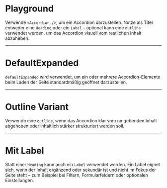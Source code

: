 # Playground

Verwende `<Accordion />`, um ein Accordion darzustellen. Nutze als Titel entweder eine `Heading` oder ein `Label` – optional kann eine `outline` verwendet werden, um das Accordion visuell vom restlichen Inhalt abzuheben.

<LiveCodeEditor />

---

# DefaultExpanded

`defaultExpanded` wird verwendet, um ein oder mehrere Accordion-Elemente beim Laden der Seite standardmäßig geöffnet darzustellen.

<LiveCodeEditor example="default-expanded" />

---

# Outline Variant

Verwende eine `outline`, wenn das Accordion klar vom umgebenden Inhalt abgehoben oder inhaltlich stärker strukturiert werden soll.

<LiveCodeEditor example="outline" />

---

# Mit Label

Statt einer `Heading` kann auch ein `Label` verwendet werden. Ein Label eignet sich, wenn der Inhalt ergänzend oder sekundär ist und nicht im Fokus der Seite steht – zum Beispiel bei Filtern, Formularfeldern oder optionalen Einstellungen.

<LiveCodeEditor example="label" />
